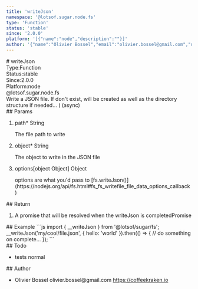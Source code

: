 ```yaml
---
title: 'writeJson'
namespace: '@lotsof.sugar.node.fs'
type: 'Function'
status: 'stable'
since: '2.0.0'
platform: '[{"name":"node","description":""}]'
author: '{"name":"Olivier Bossel","email":"olivier.bossel@gmail.com","url":"https://coffeekraken.io"}'
---
```

<div class="docmap-mdx">
# writeJson
<div class="_metas">
<div class="_type"><span class="_type-label">Type:</span><span class="_type-value">Function</span></div>
<div class="_status"><span class="_status-label">Status:</span><span class="_status-value -stable">stable</span></div>
<div class="_since"><span class="_since-label">Since:</span><span class="_since-value">2.0.0</span></div>
<div class="_platform"><span class="_platform-label">Platform:</span><span class="_platform-value">node</span></div>
</div>
<div class="_namespace">@lotsof.sugar.node.fs</div>
<div class="_description">
Write a JSON file. If don&#39;t exist, will be created as well as the directory structure if needed... ( (async)
</div>
<div class="_params">
## Params
<ol class="_list">
<li class="_item">
<span class="_name">path<span class="_required">*</span></span><span class="_default"></span> <span class="_type">String</span>
<p class="_description">The file path to write</p>
</li>
<li class="_item">
<span class="_name">object<span class="_required">*</span></span><span class="_default"></span> <span class="_type">String</span>
<p class="_description">The object to write in the JSON file</p>
</li>
<li class="_item">
<span class="_name">options</span><span class="_default">&lsqb;object Object&rsqb;</span> <span class="_type">Object</span>
<p class="_description">options are what you&apos;d pass to &lsqb;fs&period;writeJson&lpar;&rpar;&rsqb;&lpar;https&colon;&sol;&sol;nodejs&period;org&sol;api&sol;fs&period;html&num;fs&lowbar;fs&lowbar;writefile&lowbar;file&lowbar;data&lowbar;options&lowbar;callback&rpar;</p>
</li>
</ol>
</div>
<div class="_return">
## Return
<ol class="_list">
<li class="_item">
<span class="_description">A promise that will be resolved when the writeJson is completed</span><span class="_default"></span><span class="_type">Promise</span>
</li>
</ol>
</div>
<div class="_examples">
## Example
```js
import { __writeJson } from '@lotsof/sugar/fs';
__writeJson('my/cool/file.json', { hello: 'world' }).then(() => {
   // do something on complete...
});
```
</div>
<div class="_todo">
## Todo
<ul class="_list">
<li class="_item">
<span class="_description">tests</span>
<span class="_priority -normal">normal</span>
</li>
</ul>
</div>
<div class="_author">
## Author
<ul class="_list">
<li class="_item">
<span class="_name">Olivier Bossel</span>
<span class="_email">olivier.bossel@gmail.com</span>
<a href="https://coffeekraken.io" target="_blank" class="_url">https://coffeekraken.io</a>
</li>
</ul>
</div>
</div>